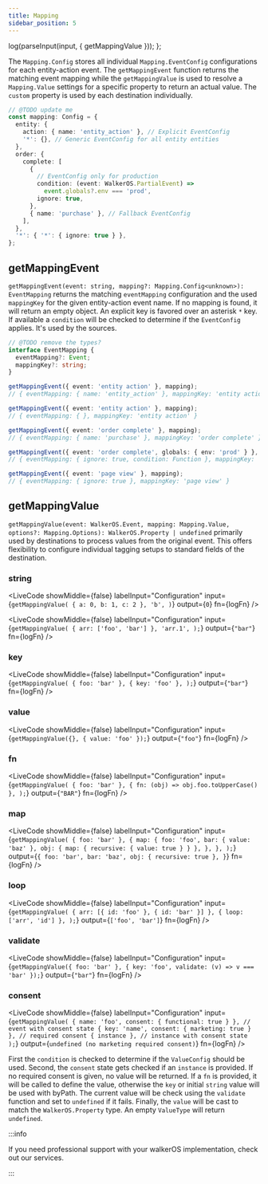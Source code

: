 ```yaml
---
title: Mapping
sidebar_position: 5
---
```


  log(parseInput(input, { getMappingValue }));
};

The `Mapping.Config` stores all
individual&nbsp;<Link to="/docs/destinations/event_mapping#eventconfig">`Mapping.EventConfig`</Link>
configurations for
each&nbsp;<Link to="/docs/getting_started/event-model">entity-action
event</Link>. The&nbsp;<Link to="#getmappingevent">`getMappingEvent`</Link>
function returns the matching event mapping while
the&nbsp;<Link to="#getmappingvalue">`getMappingValue`</Link> is used to resolve
a `Mapping.Value` settings for a specific property to return an actual value.
The `custom` property is used by
each&nbsp;<Link to="/docs/destinations/">destination</Link> individually.

```ts
// @TODO update me
const mapping: Config = {
  entity: {
    action: { name: 'entity_action' }, // Explicit EventConfig
    '*': {}, // Generic EventConfig for all entity entities
  },
  order: {
    complete: [
      {
        // EventConfig only for production
        condition: (event: WalkerOS.PartialEvent) =>
          event.globals?.env === 'prod',
        ignore: true,
      },
      { name: 'purchase' }, // Fallback EventConfig
    ],
  },
  '*': { '*': { ignore: true } },
};
```

## getMappingEvent

`getMappingEvent(event: string, mapping?: Mapping.Config<unknown>): EventMapping`
returns the matching `eventMapping` configuration and the used `mappingKey` for
the given entity-action event name. If no mapping is found, it will return an
empty object. An explicit key is favored over an asterisk `*` key. If available
a `condition` will be checked to determine if the `EventConfig` applies. It's
used by the&nbsp;<Link to="/docs/sources/">sources</Link>.

```ts
// @TODO remove the types?
interface EventMapping {
  eventMapping?: Event;
  mappingKey?: string;
}

getMappingEvent({ event: 'entity action' }, mapping);
// { eventMapping: { name: 'entity_action' }, mappingKey: 'entity action' }

getMappingEvent({ event: 'entity action' }, mapping);
// { eventMapping: { }, mappingKey: 'entity action' }

getMappingEvent({ event: 'order complete' }, mapping);
// { eventMapping: { name: 'purchase' }, mappingKey: 'order complete' }

getMappingEvent({ event: 'order complete', globals: { env: 'prod' } }, mapping);
// { eventMapping: { ignore: true, condition: Function }, mappingKey: 'order complete' }

getMappingEvent({ event: 'page view' }, mapping);
// { eventMapping: { ignore: true }, mappingKey: 'page view' }
```

## getMappingValue

`getMappingValue(event: WalkerOS.Event, mapping: Mapping.Value, options?: Mapping.Options): WalkerOS.Property | undefined`
primarily used by&nbsp;<Link to="/docs/destinations/">destinations</Link> to
process values from the original event. This offers flexibility to configure
individual&nbsp;<Link to="/docs/sources/walkerjs/tagging">tagging setups</Link>
to standard fields of the destination.

### string

<LiveCode
  showMiddle={false}
  labelInput="Configuration"
  input={`getMappingValue(
    { a: 0, b: 1, c: 2 },
    'b',
  )`}
  output={`0`}
  fn={logFn}
/>

<LiveCode
  showMiddle={false}
  labelInput="Configuration"
  input={`getMappingValue(
    { arr: ['foo', 'bar'] },
    'arr.1',
  );`}
  output={`"bar"`}
  fn={logFn}
/>

### key

<LiveCode
  showMiddle={false}
  labelInput="Configuration"
  input={`getMappingValue(
    { foo: 'bar' },
    { key: 'foo' },
  );`}
  output={`"bar"`}
  fn={logFn}
/>

### value

<LiveCode
  showMiddle={false}
  labelInput="Configuration"
  input={`getMappingValue({}, { value: 'foo' });`}
  output={`"foo"`}
  fn={logFn}
/>

### fn

<LiveCode
  showMiddle={false}
  labelInput="Configuration"
  input={`getMappingValue(
    { foo: 'bar' },
    { fn: (obj) => obj.foo.toUpperCase() },
  );`}
  output={`"BAR"`}
  fn={logFn}
/>

### map

<LiveCode
  showMiddle={false}
  labelInput="Configuration"
  input={`getMappingValue(
    { foo: 'bar' },
    {
      map: {
        foo: 'foo',
        bar: { value: 'baz' },
        obj: { map: { recursive: { value: true } } },
      },
    },
  );`}
  output={`{
    foo: 'bar',
    bar: 'baz',
    obj: { recursive: true },
  }`}
  fn={logFn}
/>

### loop

<LiveCode
  showMiddle={false}
  labelInput="Configuration"
  input={`getMappingValue(
    { arr: [{ id: 'foo' }, { id: 'bar' }] },
    { loop: ['arr', 'id'] },
  );`}
  output={`['foo', 'bar']`}
  fn={logFn}
/>

### validate

<LiveCode
  showMiddle={false}
  labelInput="Configuration"
  input={`getMappingValue({ foo: 'bar' }, { key: 'foo', validate: (v) => v === 'bar' });`}
  output={`"bar"`}
  fn={logFn}
/>

### consent

<LiveCode
  showMiddle={false}
  labelInput="Configuration"
  input={`getMappingValue(
    { name: 'foo', consent: { functional: true } }, // event with consent state
    { key: 'name', consent: { marketing: true } }, // required consent
    { instance }, // instance with consent state
  );`}
  output={`undefined (no marketing required consent)`}
  fn={logFn}
/>

First the `condition` is checked to determine if the `ValueConfig` should be
used. Second, the `consent` state gets checked if an `instance` is provided. If
no required consent is given, no value will be returned. If a `fn` is provided,
it will be called to define the value, otherwise the `key` or initial `string`
value will be used
with&nbsp;<Link to="/docs/utils/helper#getbypath">byPath</Link>. The current
value will be check using the `validate` function and set to `undefined` if it
fails. Finally, the `value` will be cast to match the `WalkerOS.Property` type.
An empty `ValueType` will return `undefined`.

:::info

If you need professional support with your walkerOS implementation, check out
our&nbsp;<Link to="/services">services</Link>.

:::
